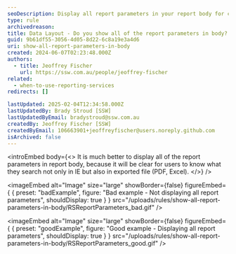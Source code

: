 ```yaml
---
seoDescription: Display all report parameters in your report body for clear user understanding across platforms like IE, PDF, and Excel.
type: rule
archivedreason:
title: Data Layout - Do you show all of the report parameters in body?
guid: 9b61df55-3056-4d05-8d22-6c8a19e3a4d6
uri: show-all-report-parameters-in-body
created: 2024-06-07T02:23:48.000Z
authors:
  - title: Jeoffrey Fischer
    url: https://ssw.com.au/people/jeoffrey-fischer
related:
  - when-to-use-reporting-services
redirects: []

lastUpdated: 2025-02-04T12:34:58.000Z
lastUpdatedBy: Brady Stroud [SSW]
lastUpdatedByEmail: bradystroud@ssw.com.au
createdBy: Jeoffrey Fischer [SSW]
createdByEmail: 106663901+jeoffreyfischer@users.noreply.github.com
isArchived: false
---
```


<introEmbed
  body={<>
It is much better to display all of the report parameters in report body, because it will be clear for users to know what they search not only in IE but also in exported file (PDF, Excel).
  </>}
/>

<imageEmbed
  alt="Image"
  size="large"
  showBorder={false}
  figureEmbed={ {
    preset: "badExample",
    figure: "Bad example - Not displaying all report parameters",
    shouldDisplay: true
  } }
  src="/uploads/rules/show-all-report-parameters-in-body/RSReportParameters_bad.gif"
/>


<imageEmbed
  alt="Image"
  size="large"
  showBorder={false}
  figureEmbed={ {
    preset: "goodExample",
    figure: "Good example - Displaying all report parameters",
    shouldDisplay: true
  } }
  src="/uploads/rules/show-all-report-parameters-in-body/RSReportParameters_good.gif"
/>
